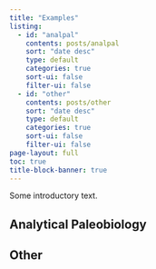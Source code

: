 ```yaml
---
title: "Examples"
listing:
  - id: "analpal"
    contents: posts/analpal
    sort: "date desc"
    type: default
    categories: true
    sort-ui: false
    filter-ui: false
  - id: "other"
    contents: posts/other
    sort: "date desc"
    type: default
    categories: true
    sort-ui: false
    filter-ui: false
page-layout: full
toc: true
title-block-banner: true
---
```


Some introductory text. 

## Analytical Paleobiology

::: {#analpal}
:::



## Other 

::: {#other}
:::